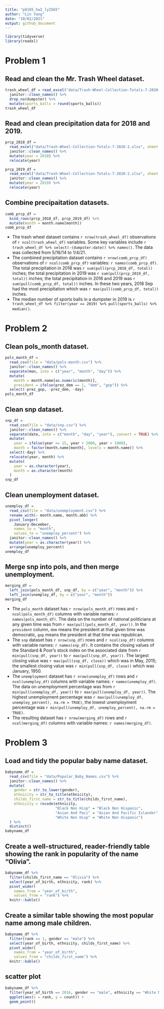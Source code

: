 ```yaml
---
title: "p8105_hw2_ly2565"
author: "Lin Yang"
date: "10/02/2021"
output: github_document
---
```


```r
library(tidyverse)
library(readxl)
```

# Problem 1

## Read and clean the Mr. Trash Wheel dataset.

```r
trash_wheel_df = read_excel("data/Trash-Wheel-Collection-Totals-7-2020-2.xlsx", sheet = "Mr. Trash Wheel", range = "A2:N535") %>%  
  janitor::clean_names() %>% 
  drop_na(dumpster) %>% 
  mutate(sports_balls = round(sports_balls))
trash_wheel_df
```

## Read and clean precipitation data for 2018 and 2019.

```r
prcp_2018_df = 
  read_excel("data/Trash-Wheel-Collection-Totals-7-2020-2.xlsx", sheet = "2018 Precipitation", range = "A2:B14") %>% 
  janitor::clean_names() %>% 
  mutate(year = 2018) %>% 
  relocate(year)

prcp_2019_df = 
  read_excel("data/Trash-Wheel-Collection-Totals-7-2020-2.xlsx", sheet = "2019 Precipitation", range = "A2:B14") %>% 
  janitor::clean_names() %>% 
  mutate(year = 2019) %>% 
  relocate(year)
```

## Combine precipaitation datasets.

```r
comb_prcp_df = 
  bind_rows(prcp_2018_df, prcp_2019_df) %>% 
  mutate(month = month.name[month])
comb_prcp_df
```

* The trash wheel dataset contains `r nrow(trash_wheel_df)` observations of `r ncol(trash_wheel_df)` variables. Some key variables include `r trash_wheel_df %>% select(-(dumpster:date)) %>% names()`. The data was collected from 5/16/14 to 1/4/21.
* The combined precipitation dataset contains `r nrow(comb_prcp_df)` observations of `r ncol(comb_prcp_df)` variables: `r names(comb_prcp_df)`. The total precipitation in 2018 was `r sum(pull(prcp_2018_df, total))` inches; the total precipitation in 2019 was `r sum(pull(prcp_2019_df, total))` inches; the total precipitation in 2018 and 2019 was `r sum(pull(comb_prcp_df, total))` inches. In these two years, 2018 Sep had the most precipitation which was `r max(pull(comb_prcp_df, total))` inches.
* The median number of sports balls in a dumpster in 2019 is `r trash_wheel_df %>% filter(year == 2019) %>% pull(sports_balls) %>% median()`.

# Problem 2

## Clean pols_month dataset.

```r
pols_month_df = 
  read_csv(file = "data/pols-month.csv") %>% 
  janitor::clean_names() %>% 
  separate(mon, into = c("year", "month", "day")) %>% 
  mutate(
    month = month.name[as.numeric(month)],
    president = ifelse(prez_dem == 1, "dem", "gop")) %>%
  select(-prez_gop, -prez_dem, -day)
pols_month_df  
```

## Clean snp dataset.

```r
snp_df = 
  read_csv(file = "data/snp.csv") %>% 
  janitor::clean_names() %>% 
  separate(date, into = c("month", "day", "year"), convert = TRUE) %>% 
  mutate(
    year = ifelse(year <= 15, year + 2000, year + 1900),
    month = factor(month.name[month], levels = month.name)) %>% 
  select(-day) %>% 
  relocate(year, month) %>% 
  mutate(
    year = as.character(year),
    month = as.character(month)
  ) 
snp_df 
```

## Clean unemployment dataset.

```r
unemploy_df =
  read_csv(file = "data/unemployment.csv") %>%
  rename_with(~ month.name, month.abb) %>% 
  pivot_longer(
    January:December,
    names_to = "month",
    values_to = "unemploy_percent") %>% 
  janitor::clean_names() %>% 
  mutate(year = as.character(year)) %>% 
  arrange(unemploy_percent)
unemploy_df
``` 

## Merge snp into pols, and then merge unemployment.

```r
merging_df =
  left_join(pols_month_df, snp_df, by = c("year", "month")) %>% 
  left_join(unemploy_df, by = c("year", "month"))
merging_df
```

* The `pols_month` dataset has `r nrow(pols_month_df)` rows and `r ncol(pols_month_df)` columns with variable names: `r names(pols_month_df)`. The data on the number of national politicians at any given time was from `r max(pull(pols_month_df, year))`. In the `president` column, `dem` means the president at that given time was democratic, `gop` means the president at that time was republican.
* The `snp` dataset has `r nrow(snp_df)` rows and `r ncol(snp_df)` columns with variable names: `r names(snp_df)`. It contains the closing values of the Standard & Poor’s stock index on the associated date from `r min(pull(snp_df, year))` to `r max(pull(snp_df, year))`. The largest closing value was `r max(pull(snp_df, close))` which was in May, 2015; the smallest closing value was `r min(pull(snp_df, close))` which was January, 1950.
* The `unemployment` dataset has `r nrow(unemploy_df)` rows and `r ncol(unemploy_df)` columns with variable names: `r names(unemploy_df)`. The data on unemployment percentage was from `r min(pull(unemploy_df, year))` to `r max(pull(unemploy_df, year))`. The highest unemployment percentage was `r max(pull(unemploy_df, unemploy_percent), na.rm = TRUE)`, the lowest unemployment percentage was `r min(pull(unemploy_df, unemploy_percent), na.rm = TRUE)`. 
* The resulting dataset has `r nrow(merging_df)` rows and `r ncol(merging_df)` columns with variable names: `r names(merging_df)`.


# Problem 3

## Load and tidy the popular baby name dataset.

```r
babyname_df = 
  read_csv(file = "data/Popular_Baby_Names.csv") %>% 
  janitor::clean_names() %>% 
  mutate(
    gender = str_to_lower(gender),
    ethnicity = str_to_title(ethnicity),
    childs_first_name = str_to_title(childs_first_name),
    ethnicity = recode(ethnicity,
                       "Black Non Hisp" = "Black Non Hispanic",
                       "Asian And Paci" = "Asian And Pacific Islander",
                       "White Non Hisp" = "White Non Hispanic")
  ) %>% 
  distinct()
babyname_df
```

## Create a well-structured, reader-friendly table showing the rank in popularity of the name “Olivia”.

```r
babyname_df %>% 
  filter(childs_first_name == "Olivia") %>% 
  select(year_of_birth, ethnicity, rank) %>% 
  pivot_wider(
    names_from = "year_of_birth",
    values_from = "rank") %>% 
  knitr::kable()
```

## Create a similar table showing the most popular name among male children.

```r
babyname_df %>% 
  filter(rank == 1, gender == "male") %>% 
  select(year_of_birth, ethnicity, childs_first_name) %>% 
  pivot_wider(
    names_from = "year_of_birth",
    values_from = "childs_first_name") %>% 
  knitr::kable()
```

## scatter plot
```r
babyname_df %>%
  filter(year_of_birth == 2016, gender == "male", ethnicity == "White Non Hispanic") %>% 
  ggplot(aes(x = rank, y = count)) +
  geom_point() 
```









